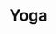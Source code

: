 ---
slug: yoga
link: /projects/yoga/
category: 'projects'
title: Yoga
publicData: Sep 11th 2020
pagesCount: 1
siteLink: https://yoga.igromov.digital/
pages: 
    - page:
        - image: ../../assets/images/projects/project-240-yoga/yoga-0.jpg
        - title: Yoga
sortIdx: 240
---